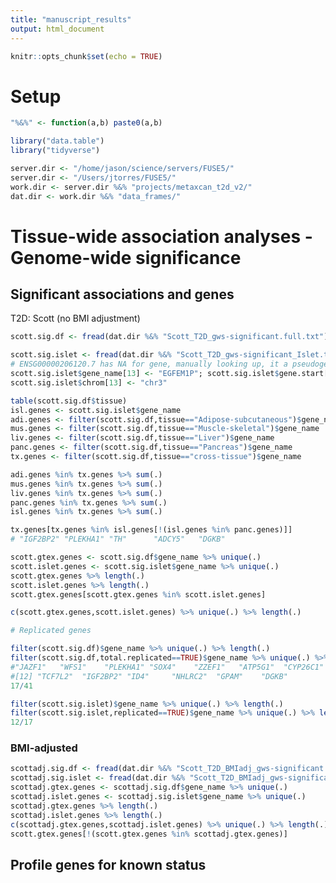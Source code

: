 ```yaml
---
title: "manuscript_results"
output: html_document
---
```


```r
knitr::opts_chunk$set(echo = TRUE)
```

# Setup 

```r

"%&%" <- function(a,b) paste0(a,b)

library("data.table")
library("tidyverse")

server.dir <- "/home/jason/science/servers/FUSE5/" 
server.dir <- "/Users/jtorres/FUSE5/"
work.dir <- server.dir %&% "projects/metaxcan_t2d_v2/"
dat.dir <- work.dir %&% "data_frames/"

```


# Tissue-wide association analyses - Genome-wide significance 

## Significant associations and genes 


T2D: Scott (no BMI adjustment)

```r

scott.sig.df <- fread(dat.dir %&% "Scott_T2D_gws-significant.full.txt")

scott.sig.islet <- fread(dat.dir %&% "Scott_T2D_gws-significant_Islet.txt")
# ENSG00000206120.7 has NA for gene, manually looking up, it a pseudogene, EGFEM1P chr3, 167967729,168539123, index is 13 in data frame
scott.sig.islet$gene_name[13] <- "EGFEM1P"; scott.sig.islet$gene.start[13] <- 167967729 ; scott.sig.islet$gene.end[13] <- 168539123;
scott.sig.islet$chrom[13] <- "chr3"

table(scott.sig.df$tissue)
isl.genes <- scott.sig.islet$gene_name
adi.genes <- filter(scott.sig.df,tissue=="Adipose-subcutaneous")$gene_name
mus.genes <- filter(scott.sig.df,tissue=="Muscle-skeletal")$gene_name
liv.genes <- filter(scott.sig.df,tissue=="Liver")$gene_name
panc.genes <- filter(scott.sig.df,tissue=="Pancreas")$gene_name
tx.genes <- filter(scott.sig.df,tissue=="cross-tissue")$gene_name

adi.genes %in% tx.genes %>% sum(.)
mus.genes %in% tx.genes %>% sum(.)
liv.genes %in% tx.genes %>% sum(.)
panc.genes %in% tx.genes %>% sum(.)
isl.genes %in% tx.genes %>% sum(.)

tx.genes[tx.genes %in% isl.genes[!(isl.genes %in% panc.genes)]]
# "IGF2BP2" "PLEKHA1" "TH"      "ADCY5"   "DGKB" 

scott.gtex.genes <- scott.sig.df$gene_name %>% unique(.)
scott.islet.genes <- scott.sig.islet$gene_name %>% unique(.) 
scott.gtex.genes %>% length(.)
scott.islet.genes %>% length(.)
scott.gtex.genes[scott.gtex.genes %in% scott.islet.genes]

c(scott.gtex.genes,scott.islet.genes) %>% unique(.) %>% length(.)

# Replicated genes 

filter(scott.sig.df)$gene_name %>% unique(.) %>% length(.)
filter(scott.sig.df,total.replicated==TRUE)$gene_name %>% unique(.) %>% length(.)
#"JAZF1"   "WFS1"    "PLEKHA1" "SOX4"    "ZZEF1"   "ATP5G1"  "CYP26C1" "NRAP"    "IRS1"    "ZDHHC6"  "THADA"  
#[12] "TCF7L2"  "IGF2BP2" "ID4"     "NHLRC2"  "GPAM"    "DGKB"
17/41

filter(scott.sig.islet)$gene_name %>% unique(.) %>% length(.)
filter(scott.sig.islet,replicated==TRUE)$gene_name %>% unique(.) %>% length(.)
12/17

```


### BMI-adjusted 

```r

scottadj.sig.df <- fread(dat.dir %&% "Scott_T2D_BMIadj_gws-significant.full.txt")
scottadj.sig.islet <- fread(dat.dir %&% "Scott_T2D_BMIadj_gws-significant_Islet.txt")
scottadj.gtex.genes <- scottadj.sig.df$gene_name %>% unique(.)
scottadj.islet.genes <- scottadj.sig.islet$gene_name %>% unique(.)
scottadj.gtex.genes %>% length(.)
scottadj.islet.genes %>% length(.)
c(scottadj.gtex.genes,scottadj.islet.genes) %>% unique(.) %>% length(.)
scott.gtex.genes[!(scott.gtex.genes %in% scottadj.gtex.genes)]
```


## Profile genes for known status 


```r



```





